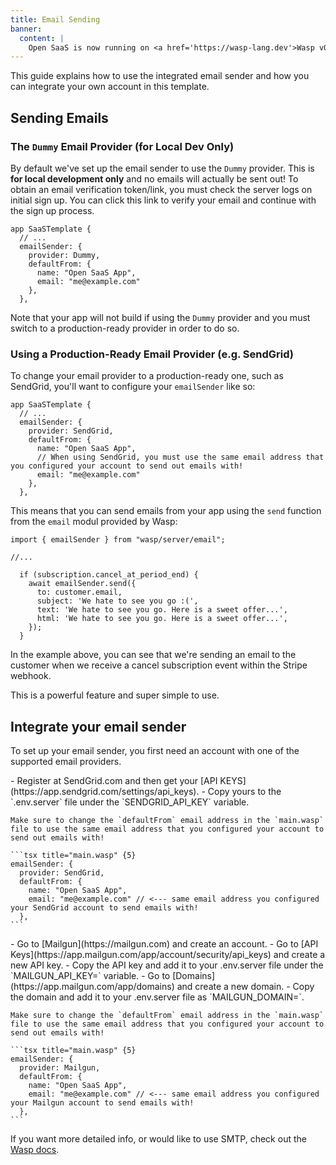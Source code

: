 ```yaml
---
title: Email Sending
banner:
  content: |
    Open SaaS is now running on <a href='https://wasp-lang.dev'>Wasp v0.14</a>! <br/>🐝🚀<br/>If you're running an older version, please follow the <a href="https://wasp-lang.dev/docs/migrate-from-0-13-to-0-14">migration instructions.</a>
---
```


This guide explains how to use the integrated email sender and how you can integrate your own account in this template.

## Sending Emails

### The `Dummy` Email Provider (for Local Dev Only)
By default we've set up the email sender to use the `Dummy` provider. This is **for local development only** and no emails will actually be sent out!
To obtain an email verification token/link, you must check the server logs on initial sign up. You can click this link to verify your email and continue with the sign up process.
```tsx title="main.wasp"
app SaaSTemplate {
  // ...
  emailSender: {
    provider: Dummy,
    defaultFrom: {
      name: "Open SaaS App",
      email: "me@example.com" 
    },
  },
```

Note that your app will not build if using the `Dummy` provider and you must switch to a production-ready provider in order to do so.

### Using a Production-Ready Email Provider (e.g. SendGrid)
To change your email provider to a production-ready one, such as SendGrid, you'll want to configure your `emailSender` like so:

```tsx title="main.wasp"
app SaaSTemplate {
  // ...
  emailSender: {
    provider: SendGrid,
    defaultFrom: {
      name: "Open SaaS App",
      // When using SendGrid, you must use the same email address that you configured your account to send out emails with!
      email: "me@example.com" 
    },
  },
```

This means that you can send emails from your app using the `send` function from the `email` modul provided by Wasp:

```tsx title="src/server/webhooks.ts"
import { emailSender } from "wasp/server/email";

//...

  if (subscription.cancel_at_period_end) {
    await emailSender.send({
      to: customer.email,
      subject: 'We hate to see you go :(',
      text: 'We hate to see you go. Here is a sweet offer...',
      html: 'We hate to see you go. Here is a sweet offer...',
    });
  }
```

In the example above, you can see that we're sending an email to the customer when we receive a cancel subscription event within the Stripe webhook. 

This is a powerful feature and super simple to use.

## Integrate your email sender

To set up your email sender, you first need an account with one of the supported email providers.

<Tabs>
  <TabItem label="SendGrid">
    - Register at SendGrid.com and then get your [API KEYS](https://app.sendgrid.com/settings/api_keys).
    - Copy yours to the `.env.server` file under the `SENDGRID_API_KEY` variable. 

    Make sure to change the `defaultFrom` email address in the `main.wasp` file to use the same email address that you configured your account to send out emails with!

    ```tsx title="main.wasp" {5}
    emailSender: {
      provider: SendGrid,
      defaultFrom: {
        name: "Open SaaS App",
        email: "me@example.com" // <--- same email address you configured your SendGrid account to send emails with!
      },
    ``` 
  </TabItem>
  <TabItem label="Mailgun">
    - Go to [Mailgun](https://mailgun.com) and create an account.
    - Go to [API Keys](https://app.mailgun.com/app/account/security/api_keys) and create a new API key.
    - Copy the API key and add it to your .env.server file under the `MAILGUN_API_KEY=` variable.
    - Go to [Domains](https://app.mailgun.com/app/domains) and create a new domain.
    - Copy the domain and add it to your .env.server file as `MAILGUN_DOMAIN=`.

    Make sure to change the `defaultFrom` email address in the `main.wasp` file to use the same email address that you configured your account to send out emails with!

    ```tsx title="main.wasp" {5}
    emailSender: {
      provider: Mailgun,
      defaultFrom: {
        name: "Open SaaS App",
        email: "me@example.com" // <--- same email address you configured your Mailgun account to send emails with!
      },
    ```
  </TabItem>
</Tabs>

If you want more detailed info, or would like to use SMTP, check out the [Wasp docs](https://wasp-lang.dev/docs/advanced/email).
